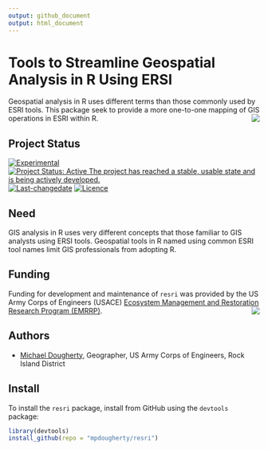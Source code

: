```yaml
---
output: github_document
output: html_document
---
```

<!-- rmarkdown v1 -->
<!-- README.md is generated from README.Rmd. Please edit that file -->

# Tools to Streamline Geospatial Analysis in R Using ERSI
Geospatial analysis in R uses different terms than those commonly used by ESRI tools. This package seek to provide a more one-to-one mapping of GIS operations in ESRI within R.  <img src="man/figures/HDQLO-03_h120.jpg" align="right" />

## Project Status
[![Experimental](https://img.shields.io/badge/lifecycle-experimental-orange.svg)](https://www.tidyverse.org/lifecycle)
[![Project Status: Active The project has reached a stable, usable state and is being actively developed.](https://www.repostatus.org/badges/latest/active.svg)](https://www.repostatus.org/#active)
[![Last-changedate](https://img.shields.io/badge/last%20change-2019--05--28-yellowgreen.svg)](/commits/master)
[![Licence](https://img.shields.io/badge/licence-CC0-blue.svg)](http://choosealicense.com/licenses/cc0-1.0/)

## Need
GIS analysis in R uses very different concepts that those familiar to GIS analysts using ERSI tools. Geospatial tools in R named using common ESRI tool names limit GIS professionals from adopting R. 

## Funding
Funding for development and maintenance of `resri` was provided by the US Army Corps of Engineers (USACE) [Ecosystem Management and Restoration Research Program (EMRRP)](https://emrrp.el.erdc.dren.mil). <img src="man/figures/EMRRP_logo_300.png" align="right" />

## Authors
* [Michael Dougherty](mailto:Michael.P.Dougherty@usace.army.mil), Geographer, US Army Corps of Engineers, Rock Island District

## Install
To install the `resri` package, install from GitHub using the `devtools` package:

```r
library(devtools)
install_github(repo = "mpdougherty/resri")
```
